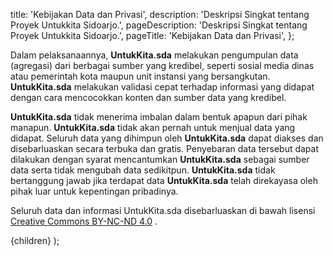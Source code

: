 
  title: 'Kebijakan Data dan Privasi',
  description: 'Deskripsi Singkat tentang Proyek Untukkita Sidoarjo.',
  pageDescription: 'Deskripsi Singkat tentang Proyek Untukkita Sidoarjo.',
  pageTitle: 'Kebijakan Data dan Privasi',
};

Dalam pelaksanaannya, **UntukKita.sda** melakukan pengumpulan data (agregasi) dari berbagai sumber yang kredibel, seperti sosial media dinas atau pemerintah kota maupun unit instansi yang bersangkutan. **UntukKita.sda** melakukan validasi cepat terhadap informasi yang didapat dengan cara mencocokkan konten dan sumber data yang kredibel.

**UntukKita.sda** tidak menerima imbalan dalam bentuk apapun dari pihak manapun. **UntukKita.sda** tidak akan pernah untuk menjual data yang didapat. Seluruh data yang dihimpun oleh **UntukKita.sda** dapat diakses dan disebarluaskan secara terbuka dan gratis. Penyebaran data tersebut dapat dilakukan dengan syarat mencantumkan **UntukKita.sda** sebagai sumber data serta tidak mengubah data sedikitpun. **UntukKita.sda** tidak bertanggung jawab jika terdapat data **UntukKita.sda** telah direkayasa oleh pihak luar untuk kepentingan pribadinya.

Seluruh data dan informasi UntukKita.sda disebarluaskan di bawah lisensi [Creative Commons BY-NC-ND 4.0](https://creativecommons.org/licenses/by-nc-nd/4.0/deed.id) .

  <LayoutMarkdownPages title={meta.title} pageTitle={meta.pageTitle}>
    {children}
  </LayoutMarkdownPages>
);
